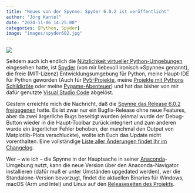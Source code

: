 ```yaml
---
title: "Neues von der Spynne: Spyder 6.0.2 ist veröffentlicht"
author: "Jörg Kantel"
date: "2024-11-06 14:25:00"
categories: [Python, Spyder]
image: "images/spyder602.jpg"
---
```


[![](images/spyder602-b.jpg)](https://x.com/Spyder_IDE/status/1853853413592686849/photo/1)

Seitdem auch ich endlich die [Nützlichkeit virtueller Python-Umgebungen](https://kantel.github.io/posts/2024062502_python_envs/) eingesehen hatte, ist [Spyder](http://cognitiones.kantel-chaos-team.de/programmierung/python/spyder.html) (von mir liebevoll ironisch »Spynne« genannt), die freie (MIT-Lizenz) Entwicklungsumgebung für Python, meine Haupt-IDE für Python geworden (Auch für [Py5-Projekte](https://kantel.github.io/posts/2024062901_conda_py5_spyder/), meine [Projekte mit Pythons Schildkröte](https://kantel.github.io/posts/2024062902_spyder_turtle/) oder meine [Pygame-Abenteuer](https://kantel.github.io/posts/2024063001_spyder_pygame/)) und hat das bisher von mir dafür genutzte [Visual Studio Code](http://cognitiones.kantel-chaos-team.de/produktivitaet/visualstudiocode.html) abgelöst.

Gestern erreichte mich die Nachricht, daß die [Spynne das Release 6.0.2 freigegenen](https://x.com/Spyder_IDE/status/1853853413592686849?t=lSzLJaM7ekEf3HRquQd67g&s=03) hatte. Es ist zwar nur ein Bugfix-Release ohne neue Features, aber da zwei ärgerliche Bugs beseitigt wurden (einmal wurde der Debug-Button wieder in die Haupt-Toolbar zurück integriert und zum anderen wurde ein ärgerlicher Fehler behoben, der manchmal den Output von Matplotlib-Plots verschluckte), wollte ich Euch das Update nicht vorenthalten. Eine vollständige [Liste aller Änderungen findet Ihr im Changelog](https://github.com/spyder-ide/spyder/blob/master/changelogs/Spyder-6.md#version-602-20241031).

Wer -- wie ich -- die Spynne in der Hauptsache in seiner [Anaconda](http://cognitiones.kantel-chaos-team.de/programmierung/python/anaconda.html)-Umgebung nutzt, kann die neue Version über den Anaconda-Navigator installieren (dafür muß er unter Umständen upgedated werden), wer die Standalone-Version bevorzugt, findet die aktuellen Binaries für Windows, macOS (Arm und Intel) und Linux auf den [Releaseseiten des Projekts](https://github.com/spyder-ide/spyder/releases/tag/v6.0.2).